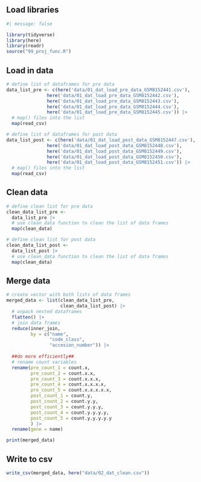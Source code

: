 ## Load libraries

```r
#| message: false

library(tidyverse)
library(here)
library(readr)
source("99_proj_func.R")
```

## Load in data

```r
# define list of dataframes for pre data
data_list_pre <- c(here('data/01_dat_load_pre_data_GSM8152441.csv'), 
               here('data/01_dat_load_pre_data_GSM8152442.csv'),
               here('data/01_dat_load_pre_data_GSM8152443.csv'),
               here('data/01_dat_load_pre_data_GSM8152444.csv'),
               here('data/01_dat_load_pre_data_GSM8152445.csv')) |>
  # map() files into the list
  map(read_csv) 

# define list of dataframes for post data
data_list_post <- c(here('data/01_dat_load_post_data_GSM8152447.csv'), 
               here('data/01_dat_load_post_data_GSM8152448.csv'),
               here('data/01_dat_load_post_data_GSM8152449.csv'),
               here('data/01_dat_load_post_data_GSM8152450.csv'),
               here('data/01_dat_load_post_data_GSM8152451.csv')) |>
  # map() files into the list
  map(read_csv) 
```

## Clean data

```r
# define clean list for pre data
clean_data_list_pre <-
  data_list_pre |> 
  # use clean_data function to clean the list of data frames
  map(clean_data)

# define clean list for post data
clean_data_list_post <-
  data_list_post |> 
  # use clean_data function to clean the list of data frames
  map(clean_data)
```

## Merge data

```r
# create vector with both lists of data frames
merged_data <- list(clean_data_list_pre, 
                    clean_data_list_post) |> 
  # unpack nested dataframes
  flatten() |>  
  # join data frames
  reduce(inner_join, 
         by = c("name", 
                "code_class", 
                "accesion_number")) |> 
  
  ##do more efficiently##
  # rename count variables
  rename(pre_count_1 = count.x,
         pre_count_2 = count.x.x,
         pre_count_3 = count.x.x.x,
         pre_count_4 = count.x.x.x.x,
         pre_count_5 = count.x.x.x.x.x,
         post_count_1 = count.y,
         post_count_2 = count.y.y,
         post_count_3 = count.y.y.y,
         post_count_4 = count.y.y.y.y,
         post_count_5 = count.y.y.y.y.y
         ) |> 
  rename(gene = name) 

print(merged_data)
```

## Write to csv

```r
write_csv(merged_data, here("data/02_dat_clean.csv"))
```
